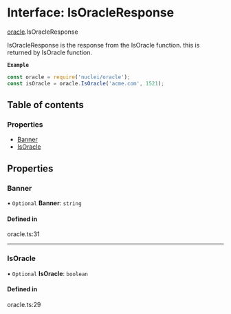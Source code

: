 # Interface: IsOracleResponse

[oracle](/templates/protocols/javascript/modules/oracle).IsOracleResponse

IsOracleResponse is the response from the IsOracle function.
this is returned by IsOracle function.

**`Example`**

```javascript
const oracle = require('nuclei/oracle');
const isOracle = oracle.IsOracle('acme.com', 1521);
```

## Table of contents

### Properties

- [Banner](/templates/protocols/javascript/modules/oracle.IsOracleResponse#banner)
- [IsOracle](/templates/protocols/javascript/modules/oracle.IsOracleResponse#isoracle)

## Properties

### Banner

• `Optional` **Banner**: `string`

#### Defined in

oracle.ts:31

___

### IsOracle

• `Optional` **IsOracle**: `boolean`

#### Defined in

oracle.ts:29
